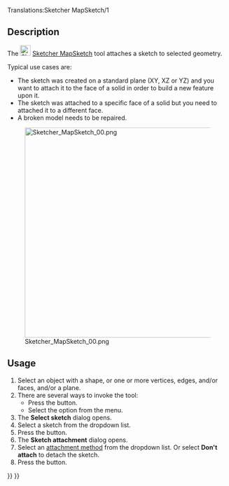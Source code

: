 <languages/>

<div class="mw-translate-fuzzy">
{{Docnav/sv
|[[Sketcher_ViewSection/sv|Visa snitt]]
|[[Sketcher_ReorientSketch/sv|Omrikta skiss]]
|[[Sketcher_Workbench/sv|Sketcher]]
|IconL=Sketcher_ViewSection.svg
|IconR=Sketcher_ReorientSketch.svg
|IconC=Workbench_Sketcher.svg
}}
</div>

<div class="mw-translate-fuzzy">
Translations:Sketcher MapSketch/1
{{GuiCommand/sv
|Name/sv=Kartera skiss till ytan
|Name=Sketcher_MapSketch
|MenuLocation=Part Design/Sketch → Kartera skiss till ytan
|Workbenches=[[Sketcher_Workbench/sv|Sketcher]], [[PartDesign_Workbench/sv|PartDesign]]
|SeeAlso=[[Sketcher_NewSketch/sv|Skapa skiss]]
}}
</div>

==Description==

The [[Image:Sketcher_MapSketch.svg|24px]] [[Sketcher_MapSketch|Sketcher MapSketch]] tool attaches a sketch to selected geometry.

Typical use cases are:
* The sketch was created on a standard plane (XY, XZ or YZ) and you want to attach it to the face of a solid in order to build a new feature upon it.
* The sketch was attached to a specific face of a solid but you need to attached it to a different face.
* A broken model needs to be repaired.

[[File:Sketcher_MapSketch_00.png|480px|none]]

==Usage== 

# Select an object with a shape, or one or more vertices, edges, and/or faces, and/or a plane.
# There are several ways to invoke the tool:
#* Press the {{Button|[[Image:Sketcher_MapSketch.svg|16px]] [[Sketcher_MapSketch|Attach sketch...]]}} button.
#* Select the {{MenuCommand|Sketch → [[Image:Sketcher_MapSketch.svg|16px]] Attach sketch...}} option from the menu.
# The '''Select sketch''' dialog opens.
# Select a sketch from the dropdown list.
# Press the {{Button|OK}} button.
# The '''Sketch attachment''' dialog opens.
# Select an [[Part_EditAttachment#Attachment_modes|attachment method]] from the dropdown list. Or select '''Don't attach''' to detach the sketch.
# Press the {{Button|OK}} button.


<div class="mw-translate-fuzzy">
{{Docnav/sv
|[[Sketcher_ViewSection/sv|Visa snitt]]
|[[Sketcher_ReorientSketch/sv|Omrikta skiss]]
|[[Sketcher_Workbench/sv|Sketcher]]
|IconL=Sketcher_ViewSection.svg
|IconR=Sketcher_ReorientSketch.svg
|IconC=Workbench_Sketcher.svg
}}
</div>

{{Sketcher Tools navi{{#translation:}}}}
{{Userdocnavi{{#translation:}}}}